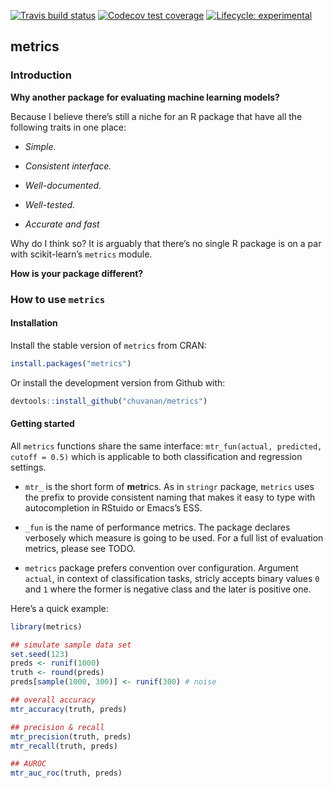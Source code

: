 

[![Travis build status](https://travis-ci.org/chuvanan/metrics.svg?branch=master)](https://travis-ci.org/chuvanan/metrics)
[![Codecov test coverage](https://codecov.io/gh/chuvanan/metrics/branch/master/graph/badge.svg)](https://codecov.io/gh/chuvanan/metrics?branch=master)
[![Lifecycle: experimental](https://img.shields.io/badge/lifecycle-experimental-orange.svg)](https://www.tidyverse.org/lifecycle/#experimental)

## metrics

### Introduction

**Why another package for evaluating machine learning models?**

Because I believe there's still a niche for an R package that have all the
following traits in one place:

- *Simple.*

- *Consistent interface.*

- *Well-documented.*

- *Well-tested.*

- *Accurate and fast*

Why do I think so? It is arguably that there's no single R package is on a par
with scikit-learn's `metrics` module.



**How is your package different?**



### How to use `metrics`

#### Installation

Install the stable version of `metrics` from CRAN:

```r
install.packages("metrics")
```

Or install the development version from Github with:

```r
devtools::install_github("chuvanan/metrics")
```

#### Getting started

All `metrics` functions share the same interface: `mtr_fun(actual, predicted,
cutoff = 0.5)` which is applicable to both classification and regression
settings.

* `mtr_` is the short form of **m**e**tr**ics. As in `stringr` package,
  `metrics` uses the prefix to provide consistent naming that makes it easy to
  type with autocompletion in RStuido or Emacs's ESS.

* `_fun` is the name of performance metrics. The package declares verbosely
  which measure is going to be used. For a full list of evaluation metrics,
  please see TODO.

* `metrics` package prefers convention over configuration. Argument `actual`, in
  context of classification tasks, stricly accepts binary values `0` and `1`
  where the former is negative class and the later is positive one.

Here's a quick example:

```r
library(metrics)

## simulate sample data set
set.seed(123)
preds <- runif(1000)
truth <- round(preds)
preds[sample(1000, 300)] <- runif(300) # noise

## overall accuracy
mtr_accuracy(truth, preds)

## precision & recall
mtr_precision(truth, preds)
mtr_recall(truth, preds)

## AUROC
mtr_auc_roc(truth, preds)

```
